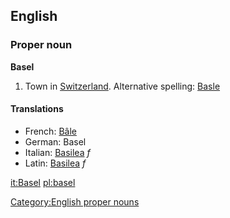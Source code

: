 ==English==
===Proper noun===
'''Basel'''

# Town in [[Switzerland]].  Alternative spelling: [[Basle]]

====Translations====
*French: [[Bâle]]
*German: Basel
*Italian: [[Basilea]] ''f''
*Latin: [[Basilea]] ''f''

[[Category:English proper nouns]]
[[it:Basel]]
[[pl:basel]]